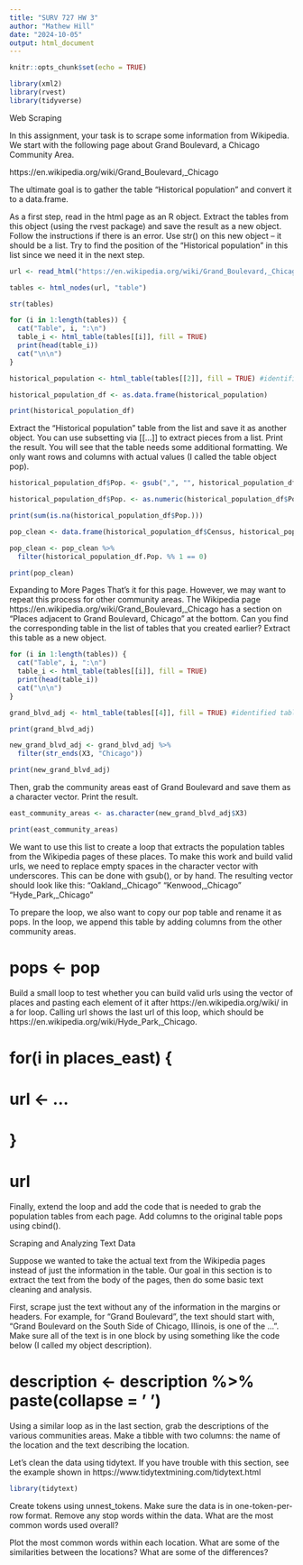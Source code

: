 ---
title: "SURV 727 HW 3"
author: "Mathew Hill"
date: "2024-10-05"
output: html_document
---

```{r setup, include=FALSE}
knitr::opts_chunk$set(echo = TRUE)
```

```{r}
library(xml2)
library(rvest)
library(tidyverse)
```

Web Scraping

In this assignment, your task is to scrape some information from Wikipedia. We start with the following page about Grand Boulevard, a Chicago Community Area. 

https://en.wikipedia.org/wiki/Grand_Boulevard,_Chicago

The ultimate goal is to gather the table “Historical population” and convert it to a data.frame.

As a first step, read in the html page as an R object. Extract the tables from this object (using the rvest package) and save the result as a new object. Follow the instructions if there is an error. Use str() on this new object – it should be a list. Try to find the position of the “Historical population” in this list since we need it in the next step.
```{r}
url <- read_html("https://en.wikipedia.org/wiki/Grand_Boulevard,_Chicago")
```

```{r}
tables <- html_nodes(url, "table")

str(tables)
```
```{r}
for (i in 1:length(tables)) {
  cat("Table", i, ":\n")
  table_i <- html_table(tables[[i]], fill = TRUE)
  print(head(table_i))
  cat("\n\n")
}
```

```{r}
historical_population <- html_table(tables[[2]], fill = TRUE) #identified table 2 as the historical population table

historical_population_df <- as.data.frame(historical_population)

print(historical_population_df)
```


Extract the “Historical population” table from the list and save it as another object. You can use subsetting via [[...]] to extract pieces from a list. Print the result.
You will see that the table needs some additional formatting. We only want rows and columns
with actual values (I called the table object pop).
```{r}
historical_population_df$Pop. <- gsub(",", "", historical_population_df$Pop.)
```


```{r}
historical_population_df$Pop. <- as.numeric(historical_population_df$Pop.)

print(sum(is.na(historical_population_df$Pop.)))

```
```{r}
pop_clean <- data.frame(historical_population_df$Census, historical_population_df$Pop.)
```


```{r}
pop_clean <- pop_clean %>%
  filter(historical_population_df.Pop. %% 1 == 0)              

print(pop_clean)
```

Expanding to More Pages
That’s it for this page. However, we may want to repeat this process for other community areas. The Wikipedia page https://en.wikipedia.org/wiki/Grand_Boulevard,_Chicago has a section on “Places adjacent to Grand Boulevard, Chicago” at the bottom. Can you find the corresponding table in the list of tables that you created earlier? Extract this table as a new object.
```{r}
for (i in 1:length(tables)) {
  cat("Table", i, ":\n")
  table_i <- html_table(tables[[i]], fill = TRUE)
  print(head(table_i))
  cat("\n\n")
}
```

```{r}
grand_blvd_adj <- html_table(tables[[4]], fill = TRUE) #identified table 4 as the historical population table

print(grand_blvd_adj)
```

```{r}
new_grand_blvd_adj <- grand_blvd_adj %>%
  filter(str_ends(X3, "Chicago"))              

print(new_grand_blvd_adj)
```


Then, grab the community areas east of Grand Boulevard and save them as a character vector. Print the result.
```{r}
east_community_areas <- as.character(new_grand_blvd_adj$X3)

print(east_community_areas)
```


We want to use this list to create a loop that extracts the population tables from the Wikipedia pages of these places. To make this work and build valid urls, we need to replace empty spaces in the character vector with underscores. This can be done with gsub(), or by hand. The resulting vector should look like this: “Oakland,_Chicago” “Kenwood,_Chicago” “Hyde_Park,_Chicago”

To prepare the loop, we also want to copy our pop table and rename it as pops. In the loop, we append this table by adding columns from the other community areas.

# pops <- pop

Build a small loop to test whether you can build valid urls using the vector of places and pasting each element of it after https://en.wikipedia.org/wiki/ in a for loop. Calling url shows the last url of this loop, which should be https://en.wikipedia.org/wiki/Hyde_Park,_Chicago.

# for(i in places_east) {
# url <- ...
# }
# url

Finally, extend the loop and add the code that is needed to grab the population tables from each page. Add columns to the original table pops using cbind().

Scraping and Analyzing Text Data

Suppose we wanted to take the actual text from the Wikipedia pages instead of just the information in the table. Our goal in this section is to extract the text from the body of the pages, then do some basic text cleaning and analysis.

First, scrape just the text without any of the information in the margins or headers. For example, for “Grand Boulevard”, the text should start with, “Grand Boulevard on the South Side of Chicago, Illinois, is one of the ...”. Make sure all of the text is in one block by using something like the code below (I called my object description).

# description <- description %>% paste(collapse = ' ')

Using a similar loop as in the last section, grab the descriptions of the various communities areas. Make a tibble with two columns: the name of the location and the text describing the location.

Let’s clean the data using tidytext. If you have trouble with this section, see the example shown in https://www.tidytextmining.com/tidytext.html

```{r}
library(tidytext)
```

Create tokens using unnest_tokens. Make sure the data is in one-token-per-row format. Remove any stop words within the data. What are the most common words used overall?

Plot the most common words within each location. What are some of the similarities between the locations? What are some of the differences?
